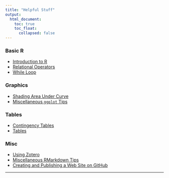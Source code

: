```yaml
---
title: "Helpful Stuff"
output: 
  html_document:
    toc: true
    toc_float:
      collapsed: false
---
```

### Basic R
* [Introduction to R](./rmarkdown/IntroToR.html)
* [Relational Operators](./rmarkdown/RelationalOperators.html)
* [While Loop](./rmarkdown/WhileLoop.html)

### Graphics
* [Shading Area Under Curve](./rmarkdown/NormalGGio.html)
* [Miscellaneous `ggplot` Tips](./rmarkdown/MiscGGPLOT.html)

### Tables
* [Contingency Tables](./rmarkdown/ContingencyTables.html)
* [Tables](./rmarkdown/FormattingTables.html)


### Misc
* [Using Zotero](https://stat-ata-asu.github.io/STT2810HonorsClassRepo/RMarkdown/ZoteroInClass.html)
* [Miscellaneous RMarkdown Tips](./rmarkdown/MiscRmarkdown.html)
* [Creating and Publishing a Web Site on GitHub](./rmarkdown/WebPageHowTo.html)




* * *